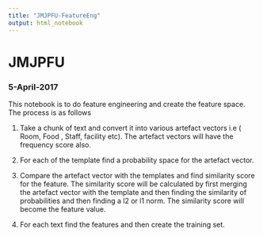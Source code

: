 ```yaml
---
title: "JMJPFU-FeatureEng"
output: html_notebook
---
```


# JMJPFU
### 5-April-2017

This notebook is to do feature engineering and create the feature space. The process is as follows

1. Take a chunk of text and convert it into various artefact vectors i.e ( Room, Food , Staff, facility etc). The artefact vectors will have the frequency score also. 

2. For each of the template find a probability space for the artefact vector.
3. Compare the artefact vector with the templates and find similarity score for the feature. The similarity score will be calculated by first merging the artefact vector with the template and then finding the similarity of probabilities and then finding a l2 or l1 norm. The similarity score will become the feature value.
4. For each text find the features and then create the training set.
